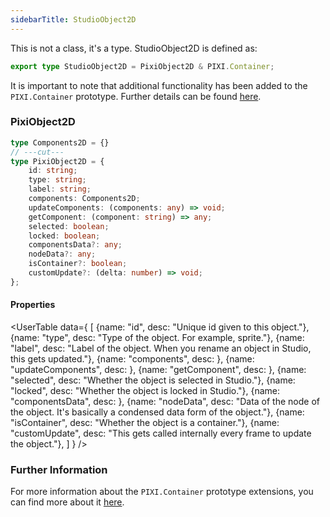 ```yaml
---
sidebarTitle: StudioObject2D
---
```


<SpecialHeader
    title="StudioObject2D"
/>

This is not a class, it's a type. StudioObject2D is defined as:
```ts
export type StudioObject2D = PixiObject2D & PIXI.Container;
```
It is important to note that additional functionality has been added to the `PIXI.Container` prototype. Further details can be found [here](container.mdx).

### PixiObject2D

```ts twoslash
type Components2D = {}
// ---cut---
type PixiObject2D = {
	id: string;
	type: string;
	label: string;
	components: Components2D;
	updateComponents: (components: any) => void;
	getComponent: (component: string) => any;
	selected: boolean;
	locked: boolean;
	componentsData?: any;
	nodeData?: any;
	isContainer?: boolean;
	customUpdate?: (delta: number) => void;
};
```

#### Properties
<UserTable data={
    [
        {name: "id", desc: "Unique id given to this object."},
        {name: "type", desc: "Type of the object. For example, sprite."},
        {name: "label", desc: "Label of the object. When you rename an object in Studio, this gets updated."},
        {name: "components", desc: <HereLinkedText text="Components of the object. You can find more about components" href="components.mdx" />},
        {name: "updateComponents", desc: <HereLinkedText text="Updates the components of the object. You can find more about components" href="components.mdx" />},
        {name: "getComponent", desc: <HereLinkedText text="Gets a component of the object. You can find more about components" href="components.mdx" />},
        {name: "selected", desc: "Whether the object is selected in Studio."},
        {name: "locked", desc: "Whether the object is locked in Studio."},
        {name: "componentsData", desc: <HereLinkedText text="Data of the components of the object. You can find more about components" href="components.mdx" />},
        {name: "nodeData", desc: "Data of the node of the object. It's basically a condensed data form of the object."},
        {name: "isContainer", desc: "Whether the object is a container."},
        {name: "customUpdate", desc: "This gets called internally every frame to update the object."},
    ]
} />

### Further Information

For more information about the `PIXI.Container` prototype extensions, you can find more about it [here](container.mdx#prototypeextensions).